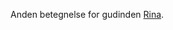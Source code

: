 {{title:Magiens Moder}}
{{author:Laura Holmegaard}}
{{timestamp:2009-10-02T12:17:13Z}}
{{copyright:Magiens Moder}}
Anden betegnelse for gudinden [[Rina]].